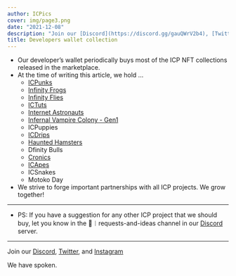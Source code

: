 ---
author: ICPics
cover: img/page3.png
date: "2021-12-08"
description: "Join our [Discord](https://discord.gg/gauQWrV2b4), [Twitter](https://twitter.com/ethnICPic), and [Instagram](https://www.instagram.com/ethnicpictures/)"
title: Developers wallet collection
---

- Our developer's wallet periodically buys most of the ICP NFT collections released in the marketplace. 
- At the time of writing this article, we hold ...
    - [ICPunks](https://icpunks.com/)
    - [Infinity Frogs](https://infinityfrogs.com/)
    - [Infinity Flies](https://opensea.io/collection/infinity-flies-nft)
    - [ICTuts](https://ictuts.com/)
    - [Internet Astronauts](https://interastrosc.com/)
    - [Infernal Vampire Colony - Gen1](https://www.infernalvampires.com/)
    - ICPuppies
    - [ICDrips](https://dvr6e-lqaaa-aaaai-qam5a-cai.raw.ic0.app/)
    - [Haunted Hamsters](https://www.hauntedhamsters.io/)
    - Dfinity Bulls
    - [Cronics](https://cronic.toniqlabs.com/)
    - [ICApes](https://icapeventures.com/)
    - ICSnakes
    - Motoko Day

- We strive to forge important partnerships with all ICP projects. We grow together!

---

- PS: If you have a suggestion for any other ICP project that we should buy, let you know in the 🙋︱requests-and-ideas channel in our [Discord](https://discord.gg/gauQWrV2b4) server.

---

Join our [Discord](https://discord.gg/gauQWrV2b4), [Twitter](https://twitter.com/ethnICPic), and [Instagram](https://www.instagram.com/ethnicpictures/) 

We have spoken.
